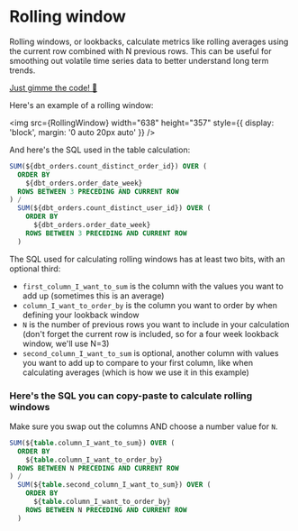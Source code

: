 
# Rolling window

Rolling windows, or lookbacks, calculate metrics like rolling averages using the current row combined with N previous rows. This can be useful for smoothing out volatile time series data to better understand long term trends.

[Just gimme the code! 👾](#heres-the-sql-you-can-copy-paste-to-calculate-rolling-windows)

Here's an example of a rolling window:

<img
  src={RollingWindow}
  width="638"
  height="357"
  style={{ display: 'block', margin: '0 auto 20px auto' }}
/>

And here's the SQL used in the table calculation:

```sql
SUM(${dbt_orders.count_distinct_order_id}) OVER (
  ORDER BY
    ${dbt_orders.order_date_week}
  ROWS BETWEEN 3 PRECEDING AND CURRENT ROW
) /
  SUM(${dbt_orders.count_distinct_user_id}) OVER (
    ORDER BY
      ${dbt_orders.order_date_week} 
    ROWS BETWEEN 3 PRECEDING AND CURRENT ROW
  )
```

The SQL used for calculating rolling windows has at least two bits, with an optional third:

- `first_column_I_want_to_sum` is the column with the values you want to add up (sometimes this is an average)
- `column_I_want_to_order_by` is the column you want to order by when defining your lookback window
- `N` is the number of previous rows you want to include in your calculation (don't forget the current row is included, so for a four week lookback window, we'll use N=3)
- `second_column_I_want_to_sum` is optional, another column with values you want to add up to compare to your first column, like when calculating averages (which is how we use it in this example)

### Here's the SQL you can copy-paste to calculate rolling windows

Make sure you swap out the columns AND choose a number value for `N`.

```sql
SUM(${table.column_I_want_to_sum}) OVER (
  ORDER BY
    ${table.column_I_want_to_order_by} 
  ROWS BETWEEN N PRECEDING AND CURRENT ROW
) /
  SUM(${table.second_column_I_want_to_sum}) OVER (
    ORDER BY
      ${table.column_I_want_to_order_by} 
    ROWS BETWEEN N PRECEDING AND CURRENT ROW
  )
```